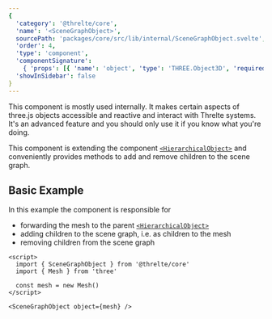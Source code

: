 ```yaml
---
{
  'category': '@threlte/core',
  'name': '<SceneGraphObject>',
  sourcePath: 'packages/core/src/lib/internal/SceneGraphObject.svelte',
  'order': 4,
  'type': 'component',
  'componentSignature':
    { 'props': [{ 'name': 'object', 'type': 'THREE.Object3D', 'required': true }] },
  'showInSidebar': false
}
---
```


<Tip type="warning">
  This component is mostly used internally. It makes certain aspects of three.js objects accessible
  and reactive and interact with Threlte systems. It's an advanced feature and you should only use
  it if you know what you're doing.
</Tip>

This component is extending the component [`<HierarchicalObject>`](/docs/reference/core/hierarchical-object) and conveniently provides methods to add and remove children to the scene graph.

## Basic Example

In this example the component is responsible for

- forwarding the mesh to the parent [`<HierarchicalObject>`](/docs/reference/core/hierarchical-object)
- adding children to the scene graph, i.e. as children to the mesh
- removing children from the scene graph

```svelte
<script>
  import { SceneGraphObject } from '@threlte/core'
  import { Mesh } from 'three'

  const mesh = new Mesh()
</script>

<SceneGraphObject object={mesh} />
```
